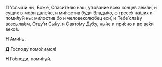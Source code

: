 **П** Услы́ши ны, Бо́же, Спаси́телю наш, упова́ние всех конце́в земли́, и су́щих в мо́ри дале́че, и ми́лостив бу́ди Влады́ко, о гресе́х на́ших и поми́луй ны: ми́лостив бо и человеколю́бец еси́, и Тебе́ сла́ву возсыла́ем, Отцу́ и Сы́ну, и Свято́му Ду́ху, ны́не и при́сно и во ве́ки веко́в.

**Н** Ами́нь.

**Д** Го́споду помо́лимся!

**Н** Го́споди, поми́луй.
